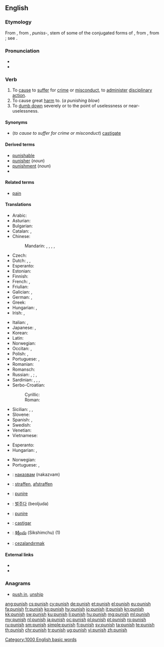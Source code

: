 ==English==

===Etymology===
From {{etyl|enm|en}} {{term|punischen|lang=enm}}, from {{etyl|xno|en}}, {{etyl|fro|en}} ''puniss-'', stem of some of the conjugated forms of {{m|fro|punir}}, from {{etyl|la|en}} {{term|punio|puniō, punīre|to inflict punishment upon|lang=la}}, from {{term|poena||punishment, penalty}}; see {{term|pain}}.

===Pronunciation===
* {{IPA|/ˈpʌnɪʃ/|lang=en}}
* {{audio|en-us-punish.ogg|Audio (US)|lang=en}}

===Verb===
{{en-verb|punish|es}}

# To [[cause]] to [[suffer]] for [[crime]] or [[misconduct]], to [[administer]] [[disciplinary]] [[action]].
# To cause great [[harm]] to. (''a punishing blow'')
# To [[dumb down]] severely or to the point of uselessness or near-uselessness.

====Synonyms====
* (''to cause to suffer for crime or misconduct'') [[castigate]]

====Derived terms====
* [[punishable]]
* [[punisher]] (''noun'')
* [[punishment]] (''noun'')
* {{l|en|telish}}

====Related terms====
* [[pain]]

====Translations====
{{trans-top|to cause to suffer for crime or misconduct}}
* Arabic: {{t|ar|عاقب|tr=`aaqaba}}
* Asturian: {{t|ast|castigar}}
* Bulgarian: {{t+|bg|наказвам|tr=nakazvam}}
* Catalan: {{t+|ca|punir}}, {{t+|ca|castigar}}
* Chinese:
*: Mandarin: {{t+|cmn|懲罰|sc=Hani}}, {{t+|cmn|惩罚|tr=chéngfá|sc=Hani}}, {{t|cmn|處罰|sc=Hani}}, {{t+|cmn|处罚|tr=chǔfá|sc=Hani}}, {{t+|cmn|制裁|tr=zhìcái|sc=Hani}}
* Czech: {{t+|cs|trestat}}
* Dutch: {{t+|nl|straffen}}, {{t+|nl|afstraffen}}, {{t+|nl|bestraffen}}
* Esperanto: {{t|eo|puni}}
* Estonian: {{t|et|karistama}}
* Finnish: {{t+|fi|rangaista}}
* French: {{t+|fr|punir}}, {{t+|fr|châtier}}
* Friulian: {{t|fur|cjastiâ}}
* Galician: {{t|gl|punir}}, {{t|gl|castigar}}
* German: {{t+|de|bestrafen}}, {{t+|de|strafen}}
* Greek: {{t+|el|τιμωρώ|sc=Grek}}
* Hungarian: {{t+|hu|büntet}}, {{t+|hu|megbüntet}}
* Irish: {{t|ga|cuir pionós ar}}, {{t|ga|pionósaigh}}
{{trans-mid}}
* Italian: {{t+|it|punire}}, {{t+|it|castigare}}
* Japanese: {{t|ja|罰する|tr=ばっする, bassuru}}, {{t|ja|懲罰する|tr=chōbatsu-suru}}
* Korean: {{t+|ko|벌주다|tr=beoljuda}}
* Latin: {{t|la|punire}}
* Norwegian: {{t|no|straffe}}
* Occitan: {{t+|oc|castigar}}, {{t|oc|punir}}
* Polish: {{t+|pl|karać}}, {{t+|pl|ukarać}}
* Portuguese: {{t+|pt|castigar}}, {{t+|pt|punir}}
* Romanian: {{t+|ro|pedepsi}}
* Romansch: {{t|rm|chastiar}}
* Russian: {{t+|ru|наказывать|impf|tr=nakázyvat’}}, {{t+|ru|наказать|pf|tr=nakazát’}}; {{t+|ru|карать|impf|tr=karát’}}, {{t+|ru|покарать|pf|tr=pokarát’}}
* Sardinian: {{t|sc|casticare}}, {{t|sc|castigae}}, {{t|sc|castigai}}, {{t|sc|castigare}}
* Serbo-Croatian:
*: Cyrillic: {{t|sh|ка̏знити|sc=Cyrl}}
*: Roman: {{t|sh|kȁzniti}}
* Sicilian: {{t+|scn|castigari}}, {{t+|scn|castijari}}, {{t+|scn|castiari}}
* Slovene: {{t+|sl|kaznovati}}
* Spanish: {{t+|es|castigar}}, {{t+|es|punir}}
* Swedish: {{t+|sv|straffa}}
* Venetian: {{t|vec|castigar}}
* Vietnamese: {{t+|vi|phạt}}
{{trans-bottom}}

{{trans-top|to cause great harm to}}
* Esperanto: {{t|eo|puni}}
* Hungarian: {{t+|hu|bántalmaz}}, {{t+|hu|helybenhagy}}
{{trans-mid}}
* Norwegian: {{t+|no|skade}}
* Portuguese: {{t+|pt|castigar}}, {{t+|pt|punir}}
{{trans-bottom}}

{{trans-top|to dumb down severely or to the point of uselessness or near-uselessness}}
{{trans-mid}}
{{trans-bottom}}

{{checktrans-top}}
* {{ttbc|bg}}: [[наказвам]] (nakazvam)
* {{ttbc|nl}}: [[straffen]], [[afstraffen]]
* {{ttbc|it}}: [[punire]]
{{trans-mid}}
* {{ttbc|ko}}: [[벌주다]] (beoljuda)
* {{ttbc|la}}: [[punire]]
* {{ttbc|es}}: [[castigar]]
* {{ttbc|te}}: [[శిక్షించు]] (Sikshimchu) (1)
* {{ttbc|tr}}: [[cezalandırmak]]
{{trans-bottom}}

====External links====
* {{R:Webster 1913}}
* {{R:Century 1911}}

===Anagrams===
* [[push in#English|push in]], [[unship#English|unship]]

[[Category:1000 English basic words]]

[[ang:punish]]
[[cs:punish]]
[[cy:punish]]
[[de:punish]]
[[et:punish]]
[[el:punish]]
[[eu:punish]]
[[fa:punish]]
[[fr:punish]]
[[ko:punish]]
[[hy:punish]]
[[io:punish]]
[[it:punish]]
[[kn:punish]]
[[kk:punish]]
[[sw:punish]]
[[ku:punish]]
[[li:punish]]
[[hu:punish]]
[[mg:punish]]
[[ml:punish]]
[[my:punish]]
[[nl:punish]]
[[ja:punish]]
[[oc:punish]]
[[pl:punish]]
[[pt:punish]]
[[ro:punish]]
[[ru:punish]]
[[sm:punish]]
[[simple:punish]]
[[fi:punish]]
[[sv:punish]]
[[ta:punish]]
[[te:punish]]
[[th:punish]]
[[chr:punish]]
[[tr:punish]]
[[ug:punish]]
[[vi:punish]]
[[zh:punish]]